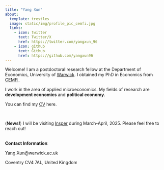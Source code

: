 ```yaml
---
title: "Yang Xun"
about: 
  template: trestles
  image: static/img/profile_pic_cemfi.jpg
  links:
    - icon: twitter
      text: Twitter/X
      href: https://twitter.com/yangxun_96
    - icon: github
      text: Github
      href: https://github.com/yangxun96
---
```


Welcome! I am a postdoctoral research fellow at the Department of Economics, University of [Warwick](https://warwick.ac.uk/fac/soc/economics/). I obtained my PhD in Economics from [CEMFI](https://www.cemfi.es/index.asp). 

I work in the area of applied microeconomics. My fields of research are **development economics** and **political economy**.

You can find my [CV](https://yangxun96.github.io/cv/CV_YangXun.pdf) here.

<br>

(**News!**) I will be visiting [Insper](https://www.insper.edu.br/en/home) during March-April, 2025. Please feel free to reach out!

<br>
**Contact Information**: 

<Yang.Xun@warwick.ac.uk>

Coventry CV4 7AL, United Kingdom

